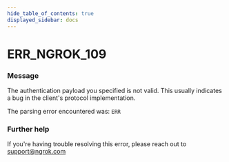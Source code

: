 ```yaml
---
hide_table_of_contents: true
displayed_sidebar: docs
---
```



# ERR_NGROK_109

### Message

The authentication payload you specified is not valid.
This usually indicates a bug in the client's protocol implementation.

The parsing error encountered was:
`ERR`

<ErrorDetails error="err_ngrok_109" />

### Further help

If you're having trouble resolving this error, please reach out to [support@ngrok.com](mailto:support@ngrok.com?subject=Help%20with%20ERR_NGROK_109)
